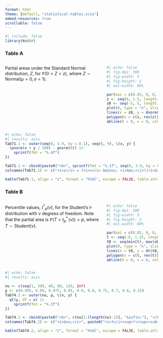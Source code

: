 ```yaml
---
format: html
theme: [default, "statistical-tables.scss"]
embed-resources: true
scrollable: false
---
```


```r
#| include: false
library(knitr)
```

### Table A

:::: {.columns}
::: {.column width="65%"}
Partial areas under the Standard Normal distribution, $Z$, for $\mathbb{P}(0 < Z < z)$, where $Z \sim \text{Normal}(\mu = 0, \sigma = 1)$.
:::
::: {.column width="35%"}
```r
#| echo: false
#| fig-dpi: 300
#| fig-width: 5
#| fig-height: 2
#| out-width: 60%

par(mai = c(0.05, 0, 0, 0))
z <- seq(0, 1.5, length.out = 1000)
z0 <- seq(-5, 5, length.out = 1000)
plot(0, type = "n", xlim = c(-4, 4), ylim = c(0, dnorm(0) * 1.1), axes = FALSE, yaxs = "i", xlab = "", ylab = "")
lines(x = z0, y = dnorm(z0), col = "gray")
polygon(x = c(z, rev(z)), y = c(dnorm(z), rep(0, length(z))), col = "yellow")
abline(h = 0, v = 0, col = "black")
```
:::
::::

```r
#| echo: false
#| results: asis
Tab71.1 <- outer(seq(0, 3.9, by = 0.1), seq(0, 9), \(x, y) {
  (pnorm(x + y / 100) - pnorm(0)) |> 
    sprintf(fmt = "%.4f")
})

Tab71.1 <- cbind(paste0("<b>", sprintf(fmt = "%.1f", seq(0, 3.9, by = 0.1)), "</b>"), Tab71.1)
colnames(Tab71.1) <- c("<i>z</i> = (<i>x</i> &minus; <i>&mu;</i>)/<i>&sigma;</i>", seq(0, 9))

kable(Tab71.1, align = "c", format = "html", escape = FALSE, table.attr = "id=\"BirdTable\"")
```

### Table B

:::: {.columns}
::: {.column width="65%"}
Percentile values, *t*^\*^~[*p*]{.ch-0}~(*&nu;*), for the Student's *t*-distribution with *&nu;* degrees of freedom. Note that the partial area is $\mathbb{P}(T < t^*_p\,(\nu)) = p$, where $T \sim \text{Student}(\nu)$.
:::
::: {.column width="35%"}
```r
#| echo: false
#| fig-dpi: 300
#| fig-width: 5
#| fig-height: 2
#| out-width: 60%

par(mai = c(0.05, 0, 0, 0))
t <- seq(-6, 1.25, length.out = 1000)
t0 <- seq(min(t), max(abs(t)), length.out = 1000)
plot(0, type = "n", xlim = c(-4, 4), ylim = c(0, dnorm(0) * 1.1), axes = FALSE, yaxs = "i", xlab = "", ylab = "")
lines(x = t0, y = dt(t0, 25), col = "gray")
polygon(x = c(t, rev(t)), y = c(dt(t, 25), rep(0, length(t))), col = "yellow")
abline(h = 0, v = 0, col = "black")
```
:::
::::

```r
#| echo: false
#| results: asis

nu <- c(seq(1, 30), 40, 60, 120, Inf)
p <- c(0.995, 0.99, 0.975, 0.95, 0.9, 0.8, 0.75, 0.7, 0.6, 0.55)
Tab74.2 <- outer(nu, p, \(x, y) {
  qt(y, df = x) |> 
    sprintf(fmt = "%.2f")
})

Tab74.2 <- cbind(paste0("<b>", c(nu[1:(length(nu)-1)], "&infin;"), "</b>"), Tab74.2)
colnames(Tab74.2) <- c("<i>&nu;</i>", paste0("<i>t</i><sup>*</sup><sub><span class=\"ch-0\">", p, "</span></sub>"))

kable(Tab74.2, align = "c", format = "html", escape = FALSE, table.attr = "id=\"BirdTable\"")
```
